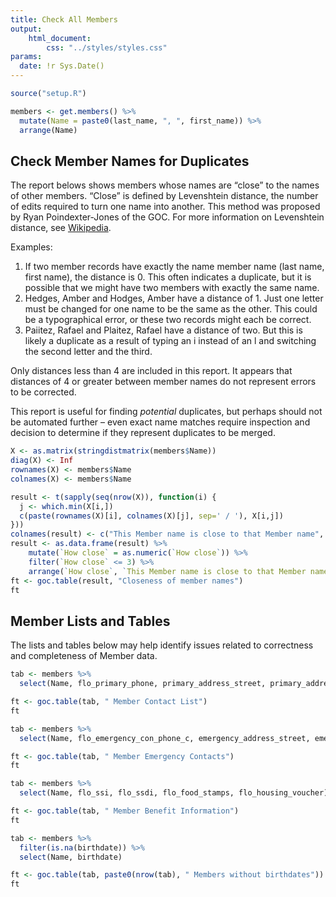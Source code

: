 ```yaml
---
title: Check All Members
output:
    html_document:
        css: "../styles/styles.css"
params:
  date: !r Sys.Date()
---
```

```r
source("setup.R")
```
```r
members <- get.members() %>%
  mutate(Name = paste0(last_name, ", ", first_name)) %>%
  arrange(Name)
```
## Check Member Names for Duplicates
The report belows shows members whose names are "close" to the names of other members.  "Close" is defined by Levenshtein distance, the number of edits required to turn one name into another.  This method was proposed by Ryan Poindexter-Jones of the GOC.  For more information on Levenshtein distance, see [Wikipedia](https://en.wikipedia.org/wiki/Levenshtein_distance).

Examples:

1. If two member records have exactly the name member name (last name, first name), the distance is 0. This often indicates a duplicate, but it is possible that we might have two members with exactly the same name.
1. Hedges, Amber and Hodges, Amber have a distance of 1.  Just one letter must be changed for one name to be the same as the other.  This could be a typographical error, or these two records might each be correct.
1. Paiitez, Rafael and Plaitez, Rafael have a distance of two.  But this is likely a duplicate as a result of typing an i instead of an l and switching the second letter and the third.

Only distances less than 4 are included in this report. It appears that distances of 4 or greater between member names do not represent errors to be corrected.

This report is useful for finding *potential* duplicates, but perhaps should not be automated further -- even exact name matches require inspection and decision to determine if they represent duplicates to be merged.
```r

X <- as.matrix(stringdistmatrix(members$Name))
diag(X) <- Inf 
rownames(X) <- members$Name
colnames(X) <- members$Name

result <- t(sapply(seq(nrow(X)), function(i) {
  j <- which.min(X[i,])
  c(paste(rownames(X)[i], colnames(X)[j], sep=' / '), X[i,j])
}))
colnames(result) <- c("This Member name is close to that Member name", "How close")
result <- as.data.frame(result) %>%
    mutate(`How close` = as.numeric(`How close`)) %>%
    filter(`How close` <= 3) %>%
    arrange(`How close`, `This Member name is close to that Member name`)
ft <- goc.table(result, "Closeness of member names")
ft
```
## Member Lists and Tables
The lists and tables below may help identify issues related to correctness and completeness of Member data.
```r

tab <- members %>%
  select(Name, flo_primary_phone, primary_address_street, primary_address_city, primary_address_state, primary_address_postalcode)

ft <- goc.table(tab, " Member Contact List")
ft

tab <- members %>%
  select(Name, flo_emergency_con_phone_c, emergency_address_street, emergency_address_city, emergency_address_state, emergency_address_postalcode)

ft <- goc.table(tab, " Member Emergency Contacts")
ft

tab <- members %>%
  select(Name, flo_ssi, flo_ssdi, flo_food_stamps, flo_housing_voucher)

ft <- goc.table(tab, " Member Benefit Information")
ft

tab <- members %>%
  filter(is.na(birthdate)) %>%
  select(Name, birthdate)

ft <- goc.table(tab, paste0(nrow(tab), " Members without birthdates"))
ft
```
